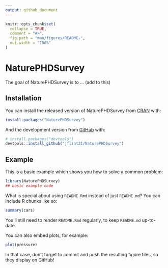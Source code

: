 ```yaml
---
output: github_document
---
```


<!-- README.md is generated from README.Rmd. Please edit that file -->

```r
knitr::opts_chunk$set(
  collapse = TRUE,
  comment = "#>",
  fig.path = "man/figures/README-",
  out.width = "100%"
)
```

# NaturePHDSurvey

<!-- badges: start -->
<!-- badges: end -->

The goal of NaturePHDSurvey is to ... (add to this)

## Installation

You can install the released version of NaturePHDSurvey from [CRAN](https://CRAN.R-project.org) with:

``` r
install.packages("NaturePHDSurvey")
```

And the development version from [GitHub](https://github.com/) with:

``` r
# install.packages("devtools")
devtools::install_github("jflint21/NaturePHDSurvey")
```
## Example

This is a basic example which shows you how to solve a common problem:

```r
library(NaturePHDSurvey)
## basic example code
```

What is special about using `README.Rmd` instead of just `README.md`? You can include R chunks like so:

```r
summary(cars)
```

You'll still need to render `README.Rmd` regularly, to keep `README.md` up-to-date.

You can also embed plots, for example:

```r
plot(pressure)
```

In that case, don't forget to commit and push the resulting figure files, so they display on GitHub!
